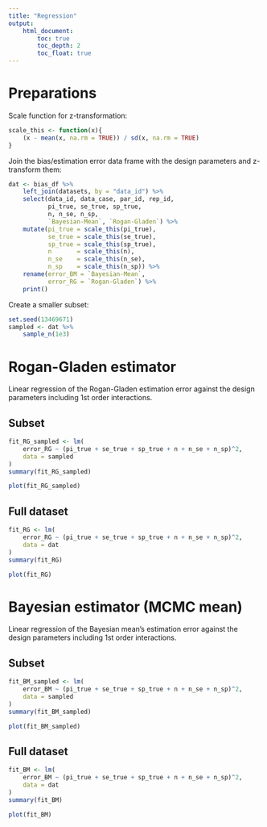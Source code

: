```yaml
---
title: "Regression"
output:
    html_document:
        toc: true
        toc_depth: 2
        toc_float: true
---
```


# Preparations

Scale function for z-transformation:
```r
scale_this <- function(x){
    (x - mean(x, na.rm = TRUE)) / sd(x, na.rm = TRUE)
}
```

Join the bias/estimation error data frame with the design parameters and z-transform them:
```r
dat <- bias_df %>% 
    left_join(datasets, by = "data_id") %>% 
    select(data_id, data_case, par_id, rep_id, 
           pi_true, se_true, sp_true, 
           n, n_se, n_sp, 
           `Bayesian-Mean`, `Rogan-Gladen`) %>% 
    mutate(pi_true = scale_this(pi_true),
           se_true = scale_this(se_true),
           sp_true = scale_this(sp_true),
           n       = scale_this(n),
           n_se    = scale_this(n_se),
           n_sp    = scale_this(n_sp)) %>%
    rename(error_BM = `Bayesian-Mean`,
           error_RG = `Rogan-Gladen`) %>% 
    print()
```

Create a smaller subset:
```r
set.seed(13469671)
sampled <- dat %>% 
    sample_n(1e3)
```


# Rogan-Gladen estimator

Linear regression of the Rogan-Gladen estimation error against the design parameters including 1st order interactions.

## Subset

```r
fit_RG_sampled <- lm(
    error_RG ~ (pi_true + se_true + sp_true + n + n_se + n_sp)^2,
    data = sampled
)
summary(fit_RG_sampled)
```

```r
plot(fit_RG_sampled)
```

## Full dataset

```r
fit_RG <- lm(
    error_RG ~ (pi_true + se_true + sp_true + n + n_se + n_sp)^2,
    data = dat
)
summary(fit_RG)
```

```r
plot(fit_RG)
```

# Bayesian estimator (MCMC mean)

Linear regression of the Bayesian mean's estimation error against the design parameters including 1st order interactions.

## Subset

```r
fit_BM_sampled <- lm(
    error_BM ~ (pi_true + se_true + sp_true + n + n_se + n_sp)^2,
    data = sampled
)
summary(fit_BM_sampled)
```

```r
plot(fit_BM_sampled)
```


## Full dataset

```r
fit_BM <- lm(
    error_BM ~ (pi_true + se_true + sp_true + n + n_se + n_sp)^2,
    data = dat
)
summary(fit_BM)
```

```r
plot(fit_BM)
```
